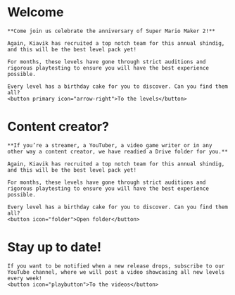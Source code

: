 
# Welcome

    **Come join us celebrate the anniversary of Super Mario Maker 2!**

    Again, Kiavik has recruited a top notch team for this annual shindig, and this will be the best level pack yet!

    For months, these levels have gone through strict auditions and rigorous playtesting to ensure you will have the best experience possible. 

    Every level has a birthday cake for you to discover. Can you find them all?
    <button primary icon="arrow-right">To the levels</button>


# Content creator?

    **If you’re a streamer, a YouTuber, a video game writer or in any other way a content creator, we have readied a Drive folder for you.**

    Again, Kiavik has recruited a top notch team for this annual shindig, and this will be the best level pack yet!

    For months, these levels have gone through strict auditions and rigorous playtesting to ensure you will have the best experience possible. 

    Every level has a birthday cake for you to discover. Can you find them all?
    <button icon="folder">Open folder</button>

# Stay up to date!

    If you want to be notified when a new release drops, subscribe to our YouTube channel, where we will post a video showcasing all new levels every week!
    <button icon="playbutton">To the videos</button>

